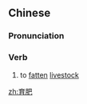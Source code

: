 ==Chinese==
{{zh-forms}}

===Pronunciation===
{{zh-pron
|m=yùféi
|cat=v
}}

===Verb===
{{zh-verb}}

# to [[fatten]] [[livestock]]

[[zh:育肥]]